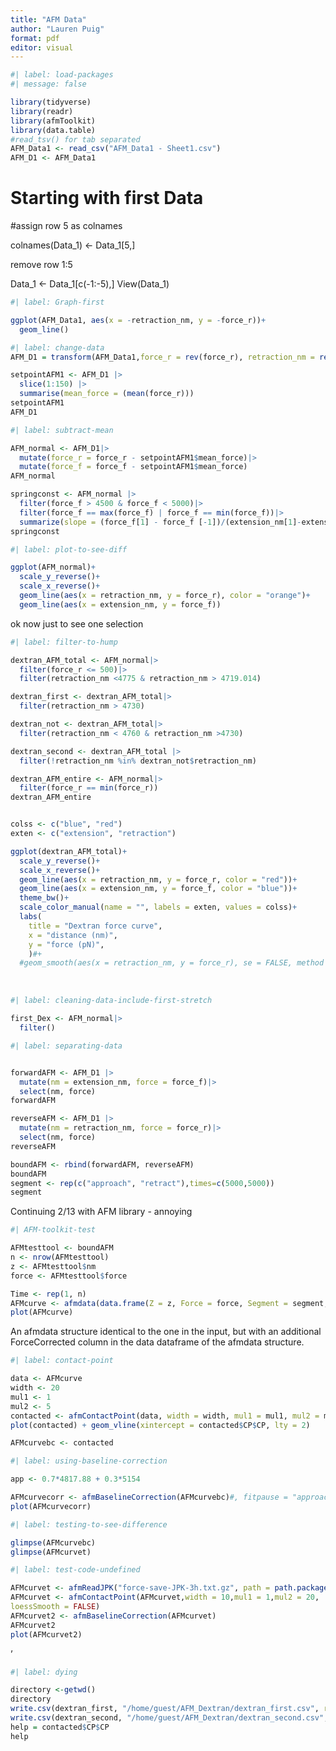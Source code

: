 ```yaml
---
title: "AFM Data"
author: "Lauren Puig"
format: pdf
editor: visual
---
```


```r
#| label: load-packages
#| message: false

library(tidyverse)
library(readr)
library(afmToolkit)
library(data.table)
#read_tsv() for tab separated
AFM_Data1 <- read_csv("AFM_Data1 - Sheet1.csv")
AFM_D1 <- AFM_Data1
```

# Starting with first Data

#assign row 5 as colnames

colnames(Data_1) \<- Data_1\[5,\]

remove row 1:5

Data_1 \<- Data_1\[c(-1:-5),\] View(Data_1)

```r
#| label: Graph-first

ggplot(AFM_Data1, aes(x = -retraction_nm, y = -force_r))+
  geom_line()
```

```r
#| label: change-data
AFM_D1 = transform(AFM_Data1,force_r = rev(force_r), retraction_nm = rev(retraction_nm))

setpointAFM1 <- AFM_D1 |>
  slice(1:150) |> 
  summarise(mean_force = (mean(force_r)))
setpointAFM1
AFM_D1
```

```r
#| label: subtract-mean

AFM_normal <- AFM_D1|>
  mutate(force_r = force_r - setpointAFM1$mean_force)|>
  mutate(force_f = force_f - setpointAFM1$mean_force)
AFM_normal

springconst <- AFM_normal |>
  filter(force_f > 4500 & force_f < 5000)|>
  filter(force_f == max(force_f) | force_f == min(force_f))|>
  summarize(slope = (force_f[1] - force_f [-1])/(extension_nm[1]-extension_nm[-1]))
springconst
```

```r
#| label: plot-to-see-diff

ggplot(AFM_normal)+
  scale_y_reverse()+
  scale_x_reverse()+
  geom_line(aes(x = retraction_nm, y = force_r), color = "orange")+
  geom_line(aes(x = extension_nm, y = force_f))
```

ok now just to see one selection

```r
#| label: filter-to-hump

dextran_AFM_total <- AFM_normal|>
  filter(force_r <= 500)|>
  filter(retraction_nm <4775 & retraction_nm > 4719.014)

dextran_first <- dextran_AFM_total|>
  filter(retraction_nm > 4730)

dextran_not <- dextran_AFM_total|>
  filter(retraction_nm < 4760 & retraction_nm >4730)

dextran_second <- dextran_AFM_total |>
  filter(!retraction_nm %in% dextran_not$retraction_nm)

dextran_AFM_entire <- AFM_normal|>
  filter(force_r == min(force_r))
dextran_AFM_entire


colss <- c("blue", "red")
exten <- c("extension", "retraction")

ggplot(dextran_AFM_total)+
  scale_y_reverse()+
  scale_x_reverse()+
  geom_line(aes(x = retraction_nm, y = force_r, color = "red"))+
  geom_line(aes(x = extension_nm, y = force_f, color = "blue"))+
  theme_bw()+
  scale_color_manual(name = "", labels = exten, values = colss)+
  labs(
    title = "Dextran force curve",
    x = "distance (nm)",
    y = "force (pN)",
    )#+
  #geom_smooth(aes(x = retraction_nm, y = force_r), se = FALSE, method = "gam", color = "black")

```

\

```r
#| label: cleaning-data-include-first-stretch

first_Dex <- AFM_normal|>
  filter()

```

```r
#| label: separating-data


forwardAFM <- AFM_D1 |>
  mutate(nm = extension_nm, force = force_f)|>
  select(nm, force)
forwardAFM

reverseAFM <- AFM_D1 |>
  mutate(nm = retraction_nm, force = force_r)|>
  select(nm, force)
reverseAFM

boundAFM <- rbind(forwardAFM, reverseAFM)
boundAFM
segment <- rep(c("approach", "retract"),times=c(5000,5000))
segment
```

Continuing 2/13 with AFM library - annoying

```r
#| AFM-toolkit-test

AFMtesttool <- boundAFM
n <- nrow(AFMtesttool)
z <- AFMtesttool$nm
force <- AFMtesttool$force

Time <- rep(1, n)
AFMcurve <- afmdata(data.frame(Z = z, Force = force, Segment = segment, Time = Time), params = list(SpringConstant = as.numeric(0.130146), curvename = "data1ret" ))
plot(AFMcurve)

```

An afmdata structure identical to the one in the input, but with an additional ForceCorrected column in the data dataframe of the afmdata structure.

```r
#| label: contact-point

data <- AFMcurve
width <- 20
mul1 <- 1
mul2 <- 5
contacted <- afmContactPoint(data, width = width, mul1 = mul1, mul2 = mul2, loessSmooth = FALSE)
plot(contacted) + geom_vline(xintercept = contacted$CP$CP, lty = 2)

AFMcurvebc <- contacted

```

```r
#| label: using-baseline-correction

app <- 0.7*4817.88 + 0.3*5154

AFMcurvecorr <- afmBaselineCorrection(AFMcurvebc)#, fitpause = "approach", ZPointApp = as.numeric(app), vsTime = FALSE)
plot(AFMcurvecorr)

```

```r
#| label: testing-to-see-difference

glimpse(AFMcurvebc)
glimpse(AFMcurvet)
```

```r
#| label: test-code-undefined

AFMcurvet <- afmReadJPK("force-save-JPK-3h.txt.gz", path = path.package("afmToolkit"))
AFMcurvet <- afmContactPoint(AFMcurvet,width = 10,mul1 = 1,mul2 = 20,
loessSmooth = FALSE)
AFMcurvet2 <- afmBaselineCorrection(AFMcurvet)
AFMcurvet2
plot(AFMcurvet2)
```

'

```r
#| label: dying

directory <-getwd()
directory
write.csv(dextran_first, "/home/guest/AFM_Dextran/dextran_first.csv", row.names=FALSE)
write.csv(dextran_second, "/home/guest/AFM_Dextran/dextran_second.csv", row.names=FALSE)
help = contacted$CP$CP
help
```

